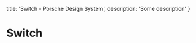 
  title: 'Switch - Porsche Design System',
  description: 'Some description'
}

# Switch <ComponentStatus tagName="p-switch"></ComponentStatus>

<TableOfContents headings={[]} />

<ConfiguratorControls tagName="p-switch" />